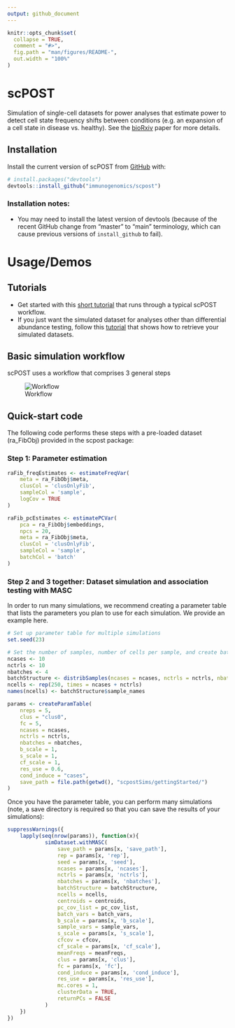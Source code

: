 ```yaml
---
output: github_document
---
```


<!-- README.md is generated from README.Rmd. Please edit that file -->

```r
knitr::opts_chunk$set(
  collapse = TRUE,
  comment = "#>",
  fig.path = "man/figures/README-",
  out.width = "100%"
)
```

# scPOST

<!-- badges: start -->
<!-- badges: end -->

Simulation of single-cell datasets for power analyses that estimate power to detect cell state frequency shifts between conditions (e.g. an expansion of a cell state in disease vs. healthy). See the [bioRxiv](https://www.biorxiv.org/content/10.1101/2020.11.23.390682v1) paper for more details.

## Installation

Install the current version of scPOST from [GitHub](https://github.com/) with:

``` r
# install.packages("devtools")
devtools::install_github("immunogenomics/scpost")
```

### Installation notes: 
* You may need to install the latest version of devtools (because of the recent GitHub change from "master" to "main" terminology, which can cause previous versions of `install_github` to fail).

# Usage/Demos
## Tutorials

- Get started with this [short tutorial](https://github.com/immunogenomics/scpost/blob/main/vignettes/GettingStarted_Tutorial.ipynb) that runs through a typical scPOST workflow.
- If you just want the simulated dataset for analyses other than differential abundance testing, follow this [tutorial](https://github.com/immunogenomics/scpost/blob/main/vignettes/RetrievingSimulations_Tutorial.ipynb) that shows how to retrieve your simulated datasets.

## Basic simulation workflow

scPOST uses a workflow that comprises 3 general steps

![Workflow](https://github.com/immunogenomics/scpost/blob/main/docs/images/PowerFig1.png)

## Quick-start code

The following code performs these steps with a pre-loaded dataset (ra_FibObj) provided in the scpost package:

### Step 1: Parameter estimation
```r
raFib_freqEstimates <- estimateFreqVar(
    meta = ra_FibObj$meta, 
    clusCol = 'clusOnlyFib', 
    sampleCol = 'sample', 
    logCov = TRUE
)
```

```r
raFib_pcEstimates <- estimatePCVar(
    pca = ra_FibObj$embeddings, 
    npcs = 20, 
    meta = ra_FibObj$meta, 
    clusCol = 'clusOnlyFib',
    sampleCol = 'sample', 
    batchCol = 'batch'
)
```

### Step 2 and 3 together: Dataset simulation and association testing with MASC

In order to run many simulations, we recommend creating a parameter table that lists the parameters you plan to use for each simulation. We provide an example here.

```r
# Set up parameter table for multiple simulations
set.seed(23)

# Set the number of samples, number of cells per sample, and create batch structure
ncases <- 10
nctrls <- 10
nbatches <- 4
batchStructure <- distribSamples(ncases = ncases, nctrls = nctrls, nbatches = nbatches)
ncells <- rep(250, times = ncases + nctrls)
names(ncells) <- batchStructure$sample_names

params <- createParamTable(
    nreps = 5,
    clus = "clus0",
    fc = 5,
    ncases = ncases,
    nctrls = nctrls,
    nbatches = nbatches,
    b_scale = 1,
    s_scale = 1,
    cf_scale = 1,
    res_use = 0.6,
    cond_induce = "cases",
    save_path = file.path(getwd(), "scpostSims/gettingStarted/")
)
```

Once you have the parameter table, you can perform many simulations (note, a save directory is required so that you can save the results of your simulations):

```r
suppressWarnings({
    lapply(seq(nrow(params)), function(x){
            simDataset.withMASC(
                save_path = params[x, 'save_path'],
                rep = params[x, 'rep'],
                seed = params[x, 'seed'],
                ncases = params[x, 'ncases'],
                nctrls = params[x, 'nctrls'],
                nbatches = params[x, 'nbatches'],
                batchStructure = batchStructure,
                ncells = ncells,
                centroids = centroids,
                pc_cov_list = pc_cov_list,
                batch_vars = batch_vars,
                b_scale = params[x, 'b_scale'],
                sample_vars = sample_vars,
                s_scale = params[x, 's_scale'],
                cfcov = cfcov,
                cf_scale = params[x, 'cf_scale'],
                meanFreqs = meanFreqs,
                clus = params[x, 'clus'],
                fc = params[x, 'fc'],
                cond_induce = params[x, 'cond_induce'],
                res_use = params[x, 'res_use'], 
                mc.cores = 1,
                clusterData = TRUE,
                returnPCs = FALSE
            )
    })
})
```
